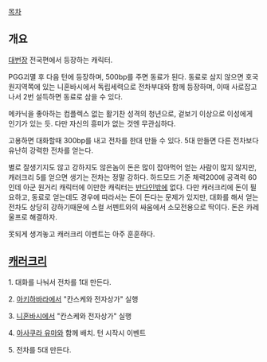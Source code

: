 [[목차]]
== 개요 ==
[[대번장]] 전국편에서 등장하는 캐릭터.

PGG괴멸 후 다음 턴에 등장하며, 500bp를 주면 동료가 된다.
동료로 삼지 않으면 호국원지역쪽에 있는 니혼바시에서 독립세력으로 전차부대와 함께 등장하며, 이때 사로잡고 나서 2번 설득하면 동료로 삼을 수 있다.

메카닉을 좋아하는 컴플렉스 없는 활기찬 성격의 청년으로, 겉보기 이상으로 이성에게 인기가 있는 듯. 다만 자신의 흥미가 없는 것엔 무관심하다.

고용하면 대화할때 300bp를 내고 전차를 한대 만들 수 있다.
5대 만들면 다른 전차보다 유난히 강력한 전차를 얻는다.

별로 잘생기지도 않고 강하지도 않은놈이 돈은 많이 잡아먹어 얻는 사람이 많지 않지만, 캐러크리 5를 얻으면 생기는 전차는 정말 강하다.
하드모드 기준 체력200에 공격력 60인데 아군 원거리 캐릭터에 이만한 캐릭터는 [[반다인]]밖에 없다.
다만 캐러크리에 돈이 필요하고, 동료로 얻는데도 경우에 따라서는 돈이 든다는 문제가 있지만, 대화를 해서 얻는 전차도 상당히 강하기때문에 스컬 서펜트와의 싸움에서 소모전용으로 딱이다.
돈은 카레울프로 해결하자.

못되게 생겨놓고 캐러크리 이벤트는 아주 훈훈하다.

== [[캐러크리]] ==

1. 대화를 나눠서 전차를 1대 만든다.

2. [[아키하바라]]에서 "칸스케와 전자상가" 실행

3. [[니혼바시]]에서 "칸스케와 전자상가" 실행

4. [[아사쿠라 유마]]와 함께 배치. 턴 시작시 이벤트

5. 전차를 5대 만든다.

